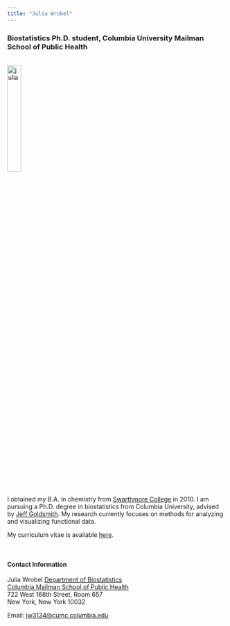 ```yaml
---
title: "Julia Wrobel"
---
```


<link rel="stylesheet" href="styles.css" type="text/css">
<link rel="stylesheet" href="/css/academicons.css"/>

### Biostatistics Ph.D. student, Columbia University Mailman School of Public Health

<br><img src="images/julia3.jpg" alt="julia" style="width:25%"><br>

I obtained my B.A. in chemistry from [Swarthmore College](http://www.swarthmore.edu/) in 2010. I am pursuing a Ph.D. degree in biostatistics from Columbia University, advised by [Jeff Goldsmith](http://jeffgoldsmith.com/). My research currently focuses on methods for analyzing and visualizing functional data. 

My curriculum vitae is available [here](Downloads/wrobelCV.pdf).

<br>

#### Contact Information

Julia Wrobel
[Department of Biostatistics](http://www.mailman.columbia.edu/academic-departments/biostatistics)  
[Columbia Mailman School of Public Health](http://www.mailman.columbia.edu/)  
722 West 168th Street, Room 657  
New York, New York 10032  

Email: [jw3134@cumc.columbia.edu](mailto:jw3134@cumc.columbia.edu)  
